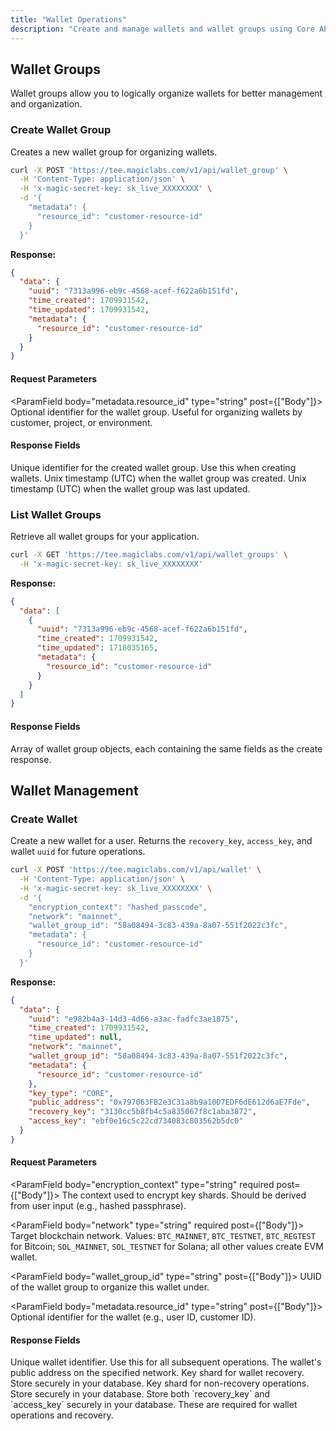 ```yaml
---
title: "Wallet Operations"
description: "Create and manage wallets and wallet groups using Core API"
---
```


## Wallet Groups

Wallet groups allow you to logically organize wallets for better management and organization.

### Create Wallet Group

Creates a new wallet group for organizing wallets.

```bash cURL icon="square-terminal"
curl -X POST 'https://tee.magiclabs.com/v1/api/wallet_group' \
  -H 'Content-Type: application/json' \
  -H 'x-magic-secret-key: sk_live_XXXXXXXX' \
  -d '{
    "metadata": {
      "resource_id": "customer-resource-id"
    }
  }'
```

**Response:**

```json
{
  "data": {
    "uuid": "7313a996-eb9c-4568-acef-f622a6b151fd",
    "time_created": 1709931542,
    "time_updated": 1709931542,
    "metadata": {
      "resource_id": "customer-resource-id"
    }
  }
}
```

#### Request Parameters

<ParamField body="metadata.resource_id" type="string" post={["Body"]}>
Optional identifier for the wallet group. Useful for organizing wallets by customer, project, or environment.
</ParamField>

#### Response Fields

<ResponseField name="data.uuid" type="string">
Unique identifier for the created wallet group. Use this when creating wallets.
</ResponseField>

<ResponseField name="data.time_created" type="integer">
Unix timestamp (UTC) when the wallet group was created.
</ResponseField>

<ResponseField name="data.time_updated" type="integer">
Unix timestamp (UTC) when the wallet group was last updated.
</ResponseField>

### List Wallet Groups

Retrieve all wallet groups for your application.

```bash cURL icon="square-terminal"
curl -X GET 'https://tee.magiclabs.com/v1/api/wallet_groups' \
  -H 'x-magic-secret-key: sk_live_XXXXXXXX'
```

**Response:**

```json
{
  "data": [
    {
      "uuid": "7313a996-eb9c-4568-acef-f622a6b151fd",
      "time_created": 1709931542,
      "time_updated": 1718035165,
      "metadata": {
        "resource_id": "customer-resource-id"
      }
    }
  ]
}
```

#### Response Fields

<ResponseField name="data" type="array">
Array of wallet group objects, each containing the same fields as the create response.
</ResponseField>

## Wallet Management

### Create Wallet

Create a new wallet for a user. Returns the `recovery_key`, `access_key`, and wallet `uuid` for future operations.

```bash cURL icon="square-terminal"
curl -X POST 'https://tee.magiclabs.com/v1/api/wallet' \
  -H 'Content-Type: application/json' \
  -H 'x-magic-secret-key: sk_live_XXXXXXXX' \
  -d '{
    "encryption_context": "hashed_passcode",
    "network": "mainnet",
    "wallet_group_id": "58a08494-3c83-439a-8a07-551f2022c3fc",
    "metadata": {
      "resource_id": "customer-resource-id"
    }
  }'
```

**Response:**

```json
{
  "data": {
    "uuid": "e982b4a3-14d3-4d66-a3ac-fadfc3ae1875",
    "time_created": 1709931542,
    "time_updated": null,
    "network": "mainnet",
    "wallet_group_id": "58a08494-3c83-439a-8a07-551f2022c3fc",
    "metadata": {
      "resource_id": "customer-resource-id"
    },
    "key_type": "CORE",
    "public_address": "0x797063FB2e3C31a8b9a10D7EDF6dE612d6aE7Fde",
    "recovery_key": "3130cc5b8fb4c5a835067f8c1aba3872",
    "access_key": "ebf0e16c5c22cd734083c803562b5dc0"
  }
}
```

#### Request Parameters

<ParamField body="encryption_context" type="string" required post={["Body"]}>
The context used to encrypt key shards. Should be derived from user input (e.g., hashed passphrase).
</ParamField>

<ParamField body="network" type="string" required post={["Body"]}>
Target blockchain network. Values: `BTC_MAINNET`, `BTC_TESTNET`, `BTC_REGTEST` for Bitcoin; `SOL_MAINNET`, `SOL_TESTNET` for Solana; all other values create EVM wallet.
</ParamField>

<ParamField body="wallet_group_id" type="string" post={["Body"]}>
UUID of the wallet group to organize this wallet under.
</ParamField>

<ParamField body="metadata.resource_id" type="string" post={["Body"]}>
Optional identifier for the wallet (e.g., user ID, customer ID).
</ParamField>

#### Response Fields

<ResponseField name="data.uuid" type="string">
Unique wallet identifier. Use this for all subsequent operations.
</ResponseField>

<ResponseField name="data.public_address" type="string">
The wallet's public address on the specified network.
</ResponseField>

<ResponseField name="data.recovery_key" type="string">
Key shard for wallet recovery. Store securely in your database.
</ResponseField>

<ResponseField name="data.access_key" type="string">
Key shard for non-recovery operations. Store securely in your database.
</ResponseField>

<Warning>
Store both `recovery_key` and `access_key` securely in your database. These are required for wallet operations and recovery.
</Warning>
